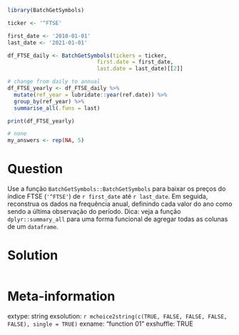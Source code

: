 ```r
library(BatchGetSymbols)

ticker <- '^FTSE'

first_date <- '2010-01-01'
last_date <- '2021-01-01'

df_FTSE_daily <- BatchGetSymbols(tickers = ticker, 
                            first.date = first_date,
                            last.date = last_date)[[2]]

# change from daily to annual
df_FTSE_yearly <- df_FTSE_daily %>%
  mutate(ref_year = lubridate::year(ref.date)) %>%
  group_by(ref_year) %>%
  summarise_all(.funs = last)

print(df_FTSE_yearly)
```

```r
# none
my_answers <- rep(NA, 5)
```

Question
========

Use a função `BatchGetSymbols::BatchGetSymbols` para baixar os preços do índice FTSE (`'^FTSE'`) de `r first_date` até `r last_date`. Em seguida, reconstrua os dados na frequência anual, definindo cada valor do ano como sendo a última observação do período. Dica: veja a função `dplyr::summary_all` para uma forma funcional de agregar todas as colunas de um `dataframe`.


Solution
================

```r
```


Meta-information
================
extype: string
exsolution: `r mchoice2string(c(TRUE, FALSE, FALSE, FALSE, FALSE), single = TRUE)`
exname: "function 01"
exshuffle: TRUE

